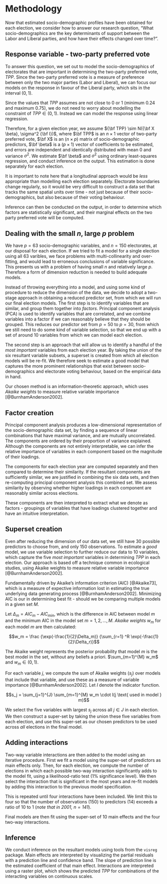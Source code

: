 # Methodology {#ch:Methodology}

Now that estimated socio-demographic profiles have been obtained for each election, we consider how to answer our research question, "What socio-demographics are the key determinants of support between the Labor and Liberal parties, and how have their effects changed over time?". 

## Response variable - two-party preferred vote

To answer this question, we set out to model the socio-demographics of electorates that are important in determining the two-party preferred vote, $TPP$. Since the two-party preferred vote is a measure of preference between only the two major parties (Labor and Liberal), we can focus our models on the response in favour of the Liberal party, which sits in the interval $(0,1)$.

Since the values that $TPP$ assumes are not close to 0 or 1 (minimum $0.24$ and maximum $0.75$), we do not need to worry about modelling the constraint of $TPP \in (0,1)$. Instead we can model the response using linear regression.

Therefore, for a given election year, we assume ${\bf TPP} \sim N({\bf X \beta}, \sigma^2 {\bf I})$, where $\bf TPP$ is an $n \times 1$ vector of two-party preferred vote, $\bf X$ is an ($n \times p$) matrix of socio-demographic predictors, $\bf \beta$ is a ($p \times 1$) vector of coefficients to be estimated, and errors are independent and identically distributed with mean $0$ and variance $\sigma^2$. We estimate $\bf \beta$ and $\sigma^2$ using ordinary least-squares regression, and conduct inference on the output. This estimation is done separately for each election.

It is important to note here that a longitudinal approach would be *less* appropriate than modelling each election separately. Electorate boundaries change regularly, so it would be very difficult to construct a data set that tracks the same spatial units over time - not just because of their socio-demographics, but also because of their voting behaviour.

Inference can then be conducted on the output, in order to determine which factors are statistically significant, and their marginal effects on the two party preferred vote will be computed.

## Dealing with the small $n$, large $p$ problem

We have $p = 63$ socio-demographic variables, and $n = 150$ electorates, at our disposal for each election. If we tried to fit a model for a single election using all 63 varibles, we face problems with multi-collinearity and over-fitting, and would lead to erroneous conclusions of variable significance. This presents us with a problem of having small $n$ and relatively large $p$. Therefore a form of dimension reduction is needed to build adequate models. 

Instead of throwing everything into a model, and using some kind of procedure to reduce the dimension of the data, we decide to adopt a two-stage approach in obtaining a reduced predictor set, from which we will run our final election models. The first step is to identify variables that are similar, and group them together into *factors*. Principal component analysis (PCA) is used to identify variables that are correlated, and we combine variables into a factor if we can reasonably believe that they should be grouped. This reduces our predictor set from $p = 50$ to $p = 30$, from which we still need to do some kind of variable selection, so that we end up with a set of around $10$ variables from which we can model each election.

The second step is an approach that will allow us to identify a handful of the *most important* variables from each election year. By taking the union of the six resultant variable subsets, a superset is created from which all election models will be re-fit. We therefore seek to estimate a good model that captures the more prominent relationships that exist between socio-demographics and electorate voting behaviour, based on the empirical data in hand. 

Our chosen method is an information-theoretic approach, which uses *Akaike weights* to measure relative variable importance [@BurnhamAnderson2002]. 

## Factor creation

Principal component analysis produces a low-dimensional representation of the socio-demographic data set, by finding a sequence of linear combinations that have maximal variance, and are mutually uncorrelated. The components are ordered by their proportion of variance explained. Although the components are not entirely interpretable, we can infer the relative importance of variables in each component based on the magnitude of their loadings.

The components for each election year are computed separately and then compared to determine their similarity. If the resultant components are sufficiently similar, we are justified in combining the six data sets, and then re-computing principal component analysis this combined set. We assess similarity by observing whether higher loadings in each component are reasonably similar across elections.

These components are then interpreted to extract what we denote as factors - groupings of variables that have loadings clustered together and have an intuitive interpretation.

## Superset creation

Even after reducing the dimension of our data set, we still have 30 possible predictors to choose from, and only 150 observations. To estimate a *good* model, we use variable selection to further reduce our data to 10 variables, which capture the five *most important* variables in determining $TPP$ in each election. Our approach is based off a technique common in ecological studies, using Akaike weights to measure relative variable importance [@BurnhamAnderson2002].

Fundamentally driven by Akaike's information criterion (AIC) [@Akaike73], which is a measure of expective information lost in estimating the true underlying data generating process [@BurnhamAnderson2002]. Minimizing AIC is our in determining best fit - should we be comparing multiple models in a given set $M$.

Let $\Delta_m = AIC_m - AIC_{min}$, which is the difference in AIC between model $m$ and the minimum AIC in the model set $m = 1,2,...,M$. *Akaike weights* $w_m$ for each model $m$ are then calculated:

$$w_m = \frac {\exp(-\frac{1}{2}\Delta_m)} {\sum_{r=1} ^R \exp(-\frac{1}{2}\Delta_r)}$$

The Akaike weight represents the posterior probability that model $m$ is the best model in the set, without any beliefs a priori. $\sum_{m=1}^{M} w_m$ and $w_m \in (0,1)$.

For each variable $j$, we compute the sum of Akaike weights ($s_j$) over models that include that variable, and use these as a measure of variable importance [@BurnhamAnderson2002]. Let $I$ denote the indicator function.

$$s_j = \sum_{j=1}^{J} \sum_{m=1}^{M} w_m \cdot I(j \text{ used in model } m)$$

We select the five variables with largest $s_j$ across all $j \in J$ in each election. We then construct a super-set by taking the union these five variables from each election, and use this super-set as our chosen predictors to be used across *all* elections in the final model. 

## Adding interactions

Two-way variable interactions are then added to the model using an iterative procedure. First we fit a model using the super-set of predictors as main effects only. Then, for each election, we compute the number of elections in which each possible two-way interaction significantly adds to the model fit, using a likelihood-ratio test (1% significance level). We then select the interaction that is significant in the most years and re-fit models by adding this interaction to the previous model specification. 

This is repeated until four interactions have been included. We limit this to four so that the number of observations (150) to predictors (14) exceeds a ratio of 10 to 1 (*note that in 2001, $n = 141$*).

Final models are then fit using the super-set of 10 main effects and the four two-way interactions.

## Inference

We conduct inference on the resultant models using tools from the `visreg` package. Main effects are interpreted by visualizing the partial residuals with a prediction line and confidence band. The slope of prediction line is the estimated coefficient of that main effect. Interactions are interpreted using a raster plot, which shows the predicted $TPP$ for combinations of the interacting variables on continuous scales.

